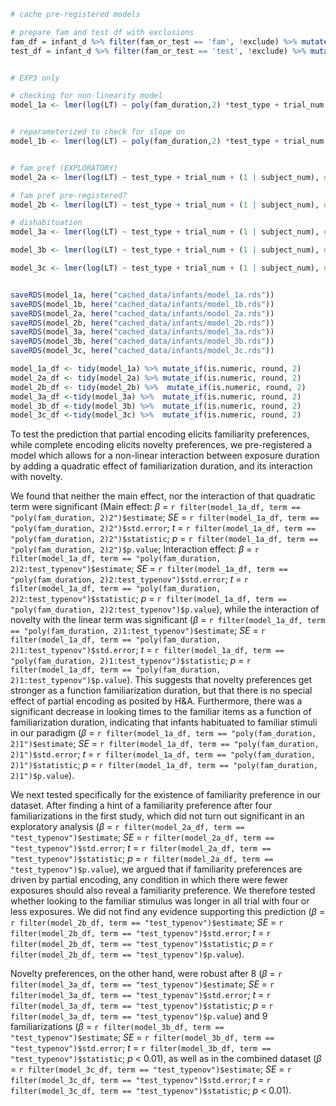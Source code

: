 

```r
# cache pre-registered models

# prepare fam and test df with exclusions
fam_df = infant_d %>% filter(fam_or_test == 'fam', !exclude) %>% mutate(fam_duration = as.numeric(fam_duration))
test_df = infant_d %>% filter(fam_or_test == 'test', !exclude) %>% mutate(fam_duration = as.numeric(fam_duration))


# EXP3 only

# checking for non-linearity model
model_1a <- lmer(log(LT) ~ poly(fam_duration,2) *test_type + trial_num + (1 | subject_num), data = test_df)


# reparameterized to check for slope on 
model_1b <- lmer(log(LT) ~ poly(fam_duration,2) *test_type + trial_num + (1 | subject_num), data = test_df %>% mutate(test_type = factor(test_type, levels = c("nov", "fam"))))


# fam pref (EXPLORATORY)
model_2a <- lmer(log(LT) ~ test_type + trial_num + (1 | subject_num), data = test_df %>% filter(experiment == 3, fam_duration == 4))

# fam pref pre-registered?
model_2b <- lmer(log(LT) ~ test_type + trial_num + (1 | subject_num), data = test_df %>% filter(fam_duration <= 4 & fam_duration != 0))

# dishabituation
model_3a <- lmer(log(LT) ~ test_type + trial_num + (1 | subject_num), data = test_df %>% filter(fam_duration == 8))

model_3b <- lmer(log(LT) ~ test_type + trial_num + (1 | subject_num), data = test_df %>% filter(fam_duration == 9))

model_3c <- lmer(log(LT) ~ test_type + trial_num + (1 | subject_num), data = test_df %>% filter(fam_duration >= 8))


saveRDS(model_1a, here("cached_data/infants/model_1a.rds"))
saveRDS(model_1b, here("cached_data/infants/model_1b.rds"))
saveRDS(model_2a, here("cached_data/infants/model_2a.rds"))
saveRDS(model_2b, here("cached_data/infants/model_2b.rds"))
saveRDS(model_3a, here("cached_data/infants/model_3a.rds"))
saveRDS(model_3b, here("cached_data/infants/model_3b.rds"))
saveRDS(model_3c, here("cached_data/infants/model_3c.rds"))

```

```r
model_1a_df <- tidy(model_1a) %>% mutate_if(is.numeric, round, 2)
model_2a_df <- tidy(model_2a) %>% mutate_if(is.numeric, round, 2)
model_2b_df <- tidy(model_2b) %>%  mutate_if(is.numeric, round, 2)
model_3a_df <-tidy(model_3a) %>%  mutate_if(is.numeric, round, 2)
model_3b_df <-tidy(model_3b) %>%  mutate_if(is.numeric, round, 2)
model_3c_df <-tidy(model_3c) %>%  mutate_if(is.numeric, round, 2)
```


To test the prediction that partial encoding elicits familiarity preferences, while complete encoding elicits novelty preferences, we pre-registered a model which allows for a non-linear interaction between exposure duration by adding a quadratic effect of familiarization duration, and its interaction with novelty. 

We found that neither the main effect, nor the interaction of that quadratic term were significant (Main effect: $\beta$ = `r filter(model_1a_df, term == "poly(fam_duration, 2)2")$estimate`; *SE* = `r filter(model_1a_df, term == "poly(fam_duration, 2)2")$std.error`; *t* = `r filter(model_1a_df, term == "poly(fam_duration, 2)2")$statistic`; *p* =  `r filter(model_1a_df, term == "poly(fam_duration, 2)2")$p.value`; Interaction effect: $\beta$ = `r filter(model_1a_df, term == "poly(fam_duration, 2)2:test_typenov")$estimate`; *SE* = `r filter(model_1a_df, term == "poly(fam_duration, 2)2:test_typenov")$std.error`; *t* = `r filter(model_1a_df, term == "poly(fam_duration, 2)2:test_typenov")$statistic`; *p* =  `r filter(model_1a_df, term == "poly(fam_duration, 2)2:test_typenov")$p.value`), while the interaction of novelty with the linear term was significant ($\beta$ = `r filter(model_1a_df, term == "poly(fam_duration, 2)1:test_typenov")$estimate`; *SE* = `r filter(model_1a_df, term == "poly(fam_duration, 2)1:test_typenov")$std.error`; *t* = `r filter(model_1a_df, term == "poly(fam_duration, 2)1:test_typenov")$statistic`; *p* =  `r filter(model_1a_df, term == "poly(fam_duration, 2)1:test_typenov")$p.value`). This suggests that novelty preferences get stronger as a function familiarization duration, but that there is no special effect of partial encoding as posited by H&A. Furthermore, there was a significant decrease in looking times to the familiar items as a function of familiarization duration, indicating that infants habituated to familiar stimuli in our paradigm ($\beta$ = `r filter(model_1a_df, term == "poly(fam_duration, 2)1")$estimate`; *SE* = `r filter(model_1a_df, term == "poly(fam_duration, 2)1")$std.error`; *t* = `r filter(model_1a_df, term == "poly(fam_duration, 2)1")$statistic`; *p* =  `r filter(model_1a_df, term == "poly(fam_duration, 2)1")$p.value`).

We next tested specifically for the existence of familiarity preference in our dataset. After finding a hint of a familiarity preference after four familiarizations in the first study, which did not turn out significant in an exploratory analysis ($\beta$ = `r filter(model_2a_df, term == "test_typenov")$estimate`; *SE* = `r filter(model_2a_df, term == "test_typenov")$std.error`; *t* = `r filter(model_2a_df, term == "test_typenov")$statistic`; *p* =  `r filter(model_2a_df, term == "test_typenov")$p.value`), we argued that if familiarity preferences are driven by partial encoding, any condition in which there were fewer exposures should also reveal a familiarity preference. We therefore tested whether looking to the familiar stimulus was longer in all trial with four or less exposures. We did not find any evidence supporting this prediction ($\beta$ = `r filter(model_2b_df, term == "test_typenov")$estimate`; *SE* = `r filter(model_2b_df, term == "test_typenov")$std.error`; *t* = `r filter(model_2b_df, term == "test_typenov")$statistic`; *p* =  `r filter(model_2b_df, term == "test_typenov")$p.value`).

Novelty preferences, on the other hand, were robust after 8 ($\beta$ = `r filter(model_3a_df, term == "test_typenov")$estimate`; *SE* = `r filter(model_3a_df, term == "test_typenov")$std.error`; *t* = `r filter(model_3a_df, term == "test_typenov")$statistic`; *p* =  `r filter(model_3a_df, term == "test_typenov")$p.value`) and 9 familiarizations ($\beta$ = `r filter(model_3b_df, term == "test_typenov")$estimate`; *SE* = `r filter(model_3b_df, term == "test_typenov")$std.error`; *t* = `r filter(model_3b_df, term == "test_typenov")$statistic`; *p* < 0.01), as well as in the combined dataset ($\beta$ = `r filter(model_3c_df, term == "test_typenov")$estimate`; *SE* = `r filter(model_3c_df, term == "test_typenov")$std.error`; *t* = `r filter(model_3c_df, term == "test_typenov")$statistic`; *p* < 0.01).




